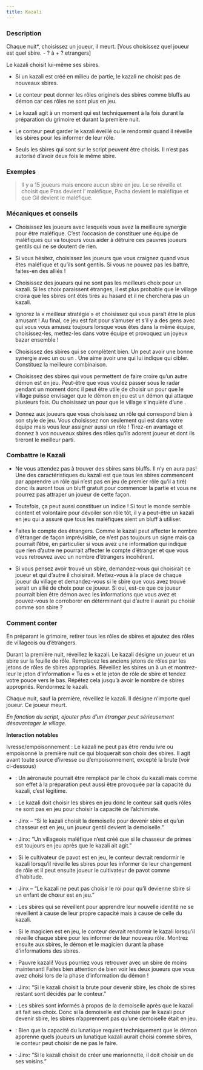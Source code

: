 ```yaml
---
title: Kazali
---
```



<Role KAZALI header />

### Description

Chaque nuit*, choisissez un joueur, il meurt. [Vous choisissez quel joueur est quel sbire. - ? à + ? etrangers]

Le kazali choisit lui-même ses sbires.

-   Si un kazali est créé en milieu de partie, le kazali ne choisit pas de nouveaux sbires.

-	Le conteur peut donner les rôles originels des sbires comme bluffs au démon car ces rôles ne sont plus en jeu.

-	Le kazali agit à un moment qui est techniquement à la fois durant la préparation du grimoire et durant la première nuit.

-	Le conteur peut garder le kazali éveillé ou le rendormir quand il réveille les sbires pour les informer de leur rôle.

-	Seuls les sbires qui sont sur le script peuvent être choisis. Il n’est pas autorisé d’avoir deux fois le même sbire.

### Exemples

> Il y a 15 joueurs mais encore aucun sbire en jeu. Le <Role KAZALI /> se réveille et choisit que Pras devient l’<Role ORGUE_DE_BARBARIE /> maléfique, Pacha devient le <Role VIZIR /> maléfique et que Gil devient le <Role GOBELIN /> maléfique. 

### Mécaniques et conseils

- Choisissez les joueurs avec lesquels vous avez la meilleure synergie pour être maléfique. C’est l’occasion de constituer une équipe de maléfiques qui va toujours vous aider à détruire ces pauvres joueurs gentils qui ne se doutent de rien.

- Si vous hésitez, choisissez les joueurs que vous craignez quand vous êtes maléfique et qu’ils sont gentils. Si vous ne pouvez pas les battre, faites-en des alliés !

- Choisissez des joueurs qui ne sont pas les meilleurs choix pour un kazali. Si les choix paraissent étranges, il est plus probable que le village croira que les sbires ont étés tirés au hasard et il ne cherchera pas un kazali. 

- Ignorez la « meilleur stratégie » et choisissez qui vous paraît être le plus amusant ! Au final, ce jeu est fait pour s’amuser et s’il y a des gens avec qui vous vous amusez toujours lorsque vous êtes dans la même équipe, choisissez-les, mettez-les dans votre équipe et provoquez un joyeux bazar ensemble !

- Choisissez des sbires qui se complètent bien. Un <Role ORGUE_DE_BARBARIE /> peut avoir une bonne synergie avec un <Role GOBELIN /> ou un <Role BOOMDANDY />. Une <Role VIEILLE_CHOUETTE /> aime avoir une <Role VEUVE_NOIRE /> qui lui indique qui cibler. Constituez la meilleure combinaison.

- Choisissez des sbires qui vous permettent de faire croire qu’un autre démon est en jeu. Peut-être que vous voulez passer sous le radar pendant un moment donc il peut être utile de choisir un <Role ASSASSIN /> pour que le village puisse envisager que le démon en jeu est un démon qui attaque plusieurs fois. Ou choisissez un <Role AVOCAT_DU_DIABLE /> pour que le village s’inquiète d’une <Role SANGSUE />.

- Donnez aux joueurs que vous choisissez un rôle qui correspond bien à son style de jeu. Vous choisissez non seulement qui est dans votre équipe mais vous leur assigner aussi un rôle ! Tirez-en avantage et donnez à vos nouveaux sbires des rôles qu’ils adorent joueur et dont ils tireront le meilleur parti. 

### Combattre le Kazali

- Ne vous attendez pas à trouver des sbires sans bluffs. Il n’y en aura pas! Une des caractéristiques du kazali est que tous les sbires commencent par apprendre un rôle qui n’est pas en jeu (le premier rôle qu’il a tiré) donc ils auront tous un bluff gratuit pour commencer la partie et vous ne pourrez pas attraper un joueur de cette façon. 

- Toutefois, ça peut aussi constituer un indice ! Si tout le monde semble content et volontaire pour dévoiler son rôle tôt, il y a peut-être un kazali en jeu qui a assuré que tous les maléfiques aient un bluff à utiliser.

- Faites le compte des étrangers. Comme le kazali peut affecter le nombre d’étranger de façon imprévisible, ce n’est pas toujours un signe mais ça pourrait l’être, en particulier si vous avez une information qui indique que rien d’autre ne pourrait affecter le compte d’étranger et que vous vous retrouvez avec un nombre d’étrangers incohérent.

- Si vous pensez avoir trouvé un sbire, demandez-vous qui choisirait ce joueur et qui d’autre il choisirait. Mettez-vous à la place de chaque joueur du village et demandez-vous si le sbire que vous avez trouvé serait un allié de choix pour ce joueur. Si oui, est-ce que ce joueur pourrait bien être démon avec les informations que vous avez et pouvez-vous le corroborer en déterminant qui d’autre il aurait pu choisir comme son sbire ?

### Comment conter

En préparant le grimoire, retirer tous les rôles de sbires et ajoutez des rôles de villageois ou d’étrangers.

Durant la première nuit, réveillez le kazali. Le kazali désigne un joueur et un sbire sur la feuille de rôle. Remplacez les anciens jetons de rôles par les jetons de rôles de sbires appropriés. Réveillez les sbires un à un et montrez-leur le jeton d’information « Tu es » et le jeton de rôle de sbire et tendez votre pouce vers le bas. Répétez cela jusqu’à avoir le nombre de sbires appropriés. Rendormez le kazali.

Chaque nuit, sauf la première, réveillez le kazali. Il désigne n’importe quel joueur. Ce joueur meurt.

_En fonction du script, ajouter plus d’un étranger peut sérieusement désavantager le village._

**Interaction notables**

Ivresse/empoisonnement : Le kazali ne peut pas être rendu ivre ou empoisonné la première nuit ce qui bloquerait son choix des sbires. Il agit avant toute source d’ivresse ou d’empoisonnement, excepté la brute (voir ci-dessous)

- <Role AERONAUTE /> : Un aéronaute pourrait être remplacé par le choix du kazali mais comme son effet à la préparation peut aussi être provoquée par la capacité du kazali, c’est légitime.

- <Role ALCHIMISTE /> : Le kazali doit choisir les sbires en jeu donc le conteur sait quels rôles ne sont pas en jeu pour choisir la capacité de l’alchimiste.

- <Role CHASSEUR /> : Jinx – “Si le kazali choisit la demoiselle pour devenir sbire et qu’un chasseur est en jeu, un joueur gentil devient la demoiselle.”

- <Role CHASSEUR_DE_PRIMES /> : Jinx: “Un villageois maléfique n’est créé que si le chasseur de primes est toujours en jeu après que le kazali ait agit.” 

- <Role CULTIVATEUR_DE_PAVOT /> : Si le cultivateur de pavot est en jeu, le conteur devrait rendormir le kazali lorsqu’il réveille les sbires pour les informer de leur changement de rôle et il peut ensuite joueur le cultivateur de pavot comme d’habitude. 

- <Role ENFANT_DE_CHOEUR /> : Jinx – “Le kazali ne peut pas choisir le roi pour qu’il devienne sbire si un enfant de chœur est en jeu.”

- <Role FEMME_DE_CHAMBRE /> : Les sbires qui se réveillent pour apprendre leur nouvelle identité ne se réveillent à cause de leur propre capacité mais à cause de celle du kazali.

- <Role MAGICIEN /> : Si le magicien est en jeu, le conteur devrait rendormir le kazali lorsqu’il réveille chaque sbire pour les informer de leur nouveau rôle. Montrez ensuite aux sbires, le démon et le magicien durant la phase d’informations des sbires. 

- <Role SOLDAT /> : Pauvre kazali! Vous pourriez vous retrouver avec un sbire de moins maintenant! Faites bien attention de bien voir les deux joueurs que vous avez choisi lors de la phase d’information du démon !

- <Role BRUTE /> : Jinx: “Si le kazali choisit la brute pour devenir sbire, les choix de sbires restant sont décidés par le conteur.”

- <Role DEMOISELLE /> : Les sbires sont informés à propos de la demoiselle après que le kazali ait fait ses choix. Donc si la demoiselle est choisie par le kazali pour devenir sbire, les sbires n’apprennent pas qu’une demoiselle était en jeu.

- <Role LUNATIQUE /> : Bien que la capacité du lunatique requiert techniquement que le démon apprenne quels joueurs un lunatique kazali aurait choisi comme sbires, le conteur peut choisir de ne pas le faire.

- <Role MARIONNETTE /> : Jinx: “Si le kazali choisit de créer une marionnette, il doit choisir un de ses voisins.”